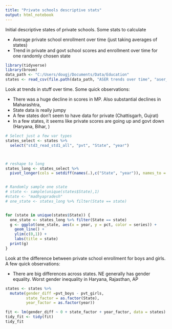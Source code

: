 ---
title: "Private schools descriptive stats"
output: html_notebook
---

Initial descriptive states of private schools. Some stats to calculate

* Average private school enrollment over time (just taking averages of states)
* Trend in private and govt school scores and enrollment over time for one randomly chosen state

```{r setup}
library(tidyverse)
library(broom)
data_path <- "C:/Users/dougj/Documents/Data/Education"
states <- read_csv(file.path(data_path, "ASER trends over time", "aser_trends.csv"))
```

Look at trends in stuff over time. Some quick observations:

* There was a huge decline in scores in MP. Also substantial declines in Maharashtra, 
* State data is really jumpy
* A few states don't seem to have data for private (Chattisgarh, Gujrat)
* In a few states, it seems like private scores are going up and govt down (Haryana, Bihar, )


```{r}
# Select just a few var types
states_select <- states %>%
  select("std3_read_std1_all", "pvt", "State", "year")



# reshape to long
states_long <- states_select %>%
  pivot_longer(cols = setdiff(names(.),c("State", "year")), names_to = "series", values_to = "pct")


# Randomly sample one state
# state <- sample(unique(states$State),1)
#state <- "madhyapradesh"
# one_state <- states_long %>% filter(State == state)


for (state in unique(states$State)) {
  one_state <- states_long %>% filter(State == state)
  g <- ggplot(one_state, aes(x = year, y = pct, color = series)) +
    geom_line() +
    ylim(c(0,1)) +
    labs(title = state)
  print(g)
}
```

Look at the difference between private school enrollment for boys and girls. A few quick observations:

* There are big differences across states.  NE generally has gender equality. Worst gender inequality in Haryana, Rajasthan, AP


```{r}
states <- states %>%
  mutate(gender_diff =pvt_boys - pvt_girls,
         state_factor = as.factor(State),
         year_factor = as.factor(year))

fit <- lm(gender_diff ~ 0 + state_factor + year_factor, data = states)
tidy_fit <- tidy(fit)
tidy_fit

```





